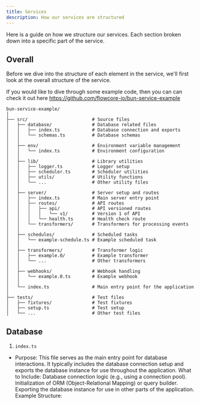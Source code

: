```yaml
---
title: Services
description: How our services are structured
---
```


Here is a guide on how we structure our services. Each section broken down into a specific part of the service.

## Overall
Before we dive into the structure of each element in the service, we'll first look at the overall structure of the service.

If you would like to dive through some example code, then you can can check it out here https://github.com/flowcore-io/bun-service-example

```
bun-service-example/
│
├── src/                        # Source files
│   ├── database/               # Database related files
│   │   ├── index.ts            # Database connection and exports
│   │   └── schemas.ts          # Database schemas
│   │
│   ├── env/                    # Environment variable management
│   │   └── index.ts            # Environment configuration
│   │
│   ├── lib/                    # Library utilities
│   │   ├── logger.ts           # Logger setup
│   │   ├── scheduler.ts        # Scheduler utilities
│   │   ├── utils/              # Utility functions
│   │   └── ...                 # Other utility files
│   │
│   ├── server/                 # Server setup and routes
│   │   ├── index.ts            # Main server entry point
│   │   ├── routes/             # API routes
│   │   │   ├── api/            # API versioned routes
│   │   │   │   └── v1/         # Version 1 of API
│   │   │   └── health.ts       # Health check route
│   │   └── transformers/       # Transformers for processing events
│   │
│   ├── schedules/              # Scheduled tasks
│   │   └── example-schedule.ts # Example scheduled task
│   │
│   ├── transformers/           # Transformer logic
│   │   ├── example.0/          # Example transformer
│   │   └── ...                 # Other transformers
│   │
│   ├── webhooks/               # Webhook handling
│   │   └── example.0.ts        # Example webhook
│   │
│   └── index.ts                # Main entry point for the application
│
├── tests/                      # Test files
│   ├── fixtures/               # Test fixtures
│   ├── setup.ts                # Test setup
│   └── ...                     # Other test files
```

## Database
1. `index.ts`
- Purpose: This file serves as the main entry point for database interactions. It typically includes the database connection setup and exports the database instance for use throughout the application.
What to Include:
Database connection logic (e.g., using a connection pool).
Initialization of ORM (Object-Relational Mapping) or query builder.
Exporting the database instance for use in other parts of the application.
Example Structure:

